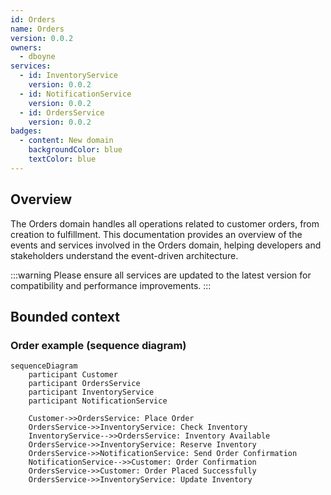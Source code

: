 ```yaml
---
id: Orders
name: Orders
version: 0.0.2
owners:
  - dboyne
services:
  - id: InventoryService
    version: 0.0.2
  - id: NotificationService
    version: 0.0.2
  - id: OrdersService
    version: 0.0.2
badges:
  - content: New domain
    backgroundColor: blue
    textColor: blue
---
```


## Overview

The Orders domain handles all operations related to customer orders, from creation to fulfillment. This documentation provides an overview of the events and services involved in the Orders domain, helping developers and stakeholders understand the event-driven architecture.

:::warning
Please ensure all services are updated to the latest version for compatibility and performance improvements.
:::

## Bounded context

<NodeGraph />

### Order example (sequence diagram)

```mermaid
sequenceDiagram
    participant Customer
    participant OrdersService
    participant InventoryService
    participant NotificationService

    Customer->>OrdersService: Place Order
    OrdersService->>InventoryService: Check Inventory
    InventoryService-->>OrdersService: Inventory Available
    OrdersService->>InventoryService: Reserve Inventory
    OrdersService->>NotificationService: Send Order Confirmation
    NotificationService-->>Customer: Order Confirmation
    OrdersService->>Customer: Order Placed Successfully
    OrdersService->>InventoryService: Update Inventory
```
